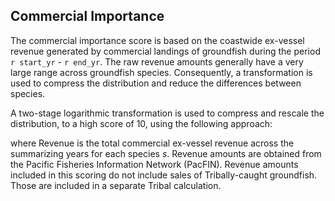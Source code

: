 
## Commercial Importance

The commercial importance score is based on the coastwide ex-vessel revenue generated by commercial landings of groundfish during the period `r start_yr` - `r end_yr`. The raw revenue amounts generally have a very large range across groundfish species.  Consequently, a transformation is used to compress the distribution and reduce the differences between species.  

A two-stage logarithmic transformation is used to compress and rescale the distribution, to a high score of 10, using the following approach:

\begin{equation}
  c_{s} = \frac{10}{\text{max}(\text{Revenue}_s^{0.18})}\text{Revenue}_s^{0.18} 
\end{equation}

where Revenue is the total commercial ex-vessel revenue across the summarizing years for each species $s$. Revenue amounts are obtained from the Pacific Fisheries Information Network (PacFIN). Revenue amounts included in this scoring do not include sales of Tribally-caught groundfish. Those are included in a separate Tribal calculation. 